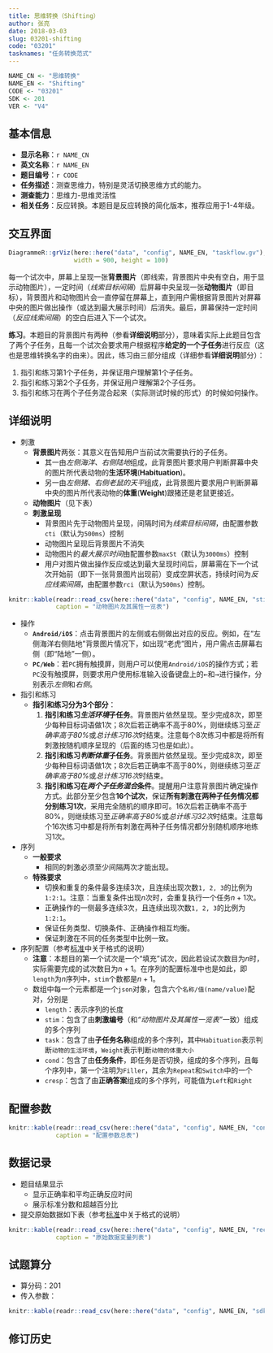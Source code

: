 ```yaml
---
title: 思维转换（Shifting）
author: 张亮
date: 2018-03-03
slug: 03201-shifting
code: "03201"
tasknames: "任务转换范式"
---
```


```r
NAME_CN <- "思维转换"
NAME_EN <- "Shifting"
CODE <- "03201"
SDK <- 201
VER <- "V4"
```

## 基本信息

* **显示名称**：`r NAME_CN`
* **英文名称**：`r NAME_EN`
* **题目编号**：`r CODE`
* **任务描述**：测查思维力，特别是灵活切换思维方式的能力。
* **测查能力**：思维力-思维灵活性
* **相关任务**：反应转换。本题目是反应转换的简化版本，推荐应用于1-4年级。

## 交互界面

```r
DiagrammeR::grViz(here::here("data", "config", NAME_EN, "taskflow.gv"),
                  width = 900, height = 100)
```

每一个试次中，屏幕上呈现一张**背景图片**（即线索，背景图片中央有空白，用于显示动物图片），一定时间（*线索目标间隔*）后屏幕中央呈现一张**动物图片**（即目标），背景图片和动物图片会一直停留在屏幕上，直到用户需根据背景图片对屏幕中央的图片做出操作（或达到最大展示时间）后消失。最后，屏幕保持一定时间（*反应线索间隔*）的空白后进入下一个试次。

**练习**。本题目的背景图片有两种（参看**详细说明**部分），意味着实际上此题目包含了两个子任务，且每一个试次会要求用户根据程序**给定的一个子任务**进行反应（这也是思维转换名字的由来）。因此，练习由三部分组成（详细参看**详细说明**部分）：

1. 指引和练习第1个子任务，并保证用户理解第1个子任务。
1. 指引和练习第2个子任务，并保证用户理解第2个子任务。
1. 指引和练习在两个子任务混合起来（实际测试时候的形式）的时候如何操作。

## 详细说明

* 刺激
    + **背景图片**两张：其意义在告知用户当前试次需要执行的子任务。
        - 其一由*左侧海洋、右侧陆地*组成，此背景图片要求用户判断屏幕中央的图片所代表动物的**生活环境**(**Habituation**)。
        - 另一由*左侧猪、右侧老鼠的天平*组成，此背景图片要求用户判断屏幕中央的图片所代表动物的**体重**(**Weight**)跟猪还是老鼠更接近。
    + **动物图片**（见下表）
    + **刺激呈现**
        - 背景图片先于动物图片呈现，间隔时间为*线索目标间隔*，由配置参数`cti`（默认为`500ms`）控制
        - 动物图片呈现后背景图片不消失
        - 动物图片的*最大展示时间*由配置参数`maxSt`（默认为`3000ms`）控制
        - 用户对图片做出操作反应或达到最大呈现时间后，屏幕需在下一个试次开始前（即下一张背景图片出现前）变成空屏状态，持续时间为*反应线索间隔*，由配置参数`rci`（默认为`500ms`）控制。

```r
knitr::kable(readr::read_csv(here::here("data", "config", NAME_EN, "stimuli.csv")),
             caption = "动物图片及其属性一览表")
```

* 操作
    + **`Android/iOS`**：点击背景图片的左侧或右侧做出对应的反应。例如，在“左侧海洋右侧陆地”背景图片情况下，如出现“老虎”图片，用户需点击屏幕右侧（即“陆地”一侧）。
    + **`PC/Web`**：若`PC`拥有触摸屏，则用户可以使用`Android/iOS`的操作方式；若`PC`没有触摸屏，则要求用户使用标准输入设备键盘上的<kbd>&larr;</kbd>和<kbd>&rarr;</kbd>进行操作，分别表示*左侧*和*右侧*。

* 指引和练习
    + **指引和练习分为3个部分**：
        1. **指引和练习*生活环境*子任务**。背景图片依然呈现。至少完成8次，即至少每种目标词语做1次；8次后若正确率不高于80%，则继续练习至*正确率高于80%*或*总计练习16次*时结束。注意每个8次练习中都是将所有刺激按随机顺序呈现的（后面的练习也是如此）。
        1. **指引和练习*判断体重*子任务**。背景图片依然呈现。至少完成8次，即至少每种目标词语做1次；8次后若正确率不高于80%，则继续练习至*正确率高于80%*或*总计练习16次*时结束。
        1. **指引和练习在*两个子任务混合*条件**。提醒用户注意背景图片确定操作方式。此部分至少包含**16个试次**，保证**所有刺激在两种子任务情况都分别练习1次**，采用完全随机的顺序即可。16次后若正确率不高于80%，则继续练习至*正确率高于80%*或*总计练习32次*时结束。注意每个16次练习中都是将所有刺激在两种子任务情况都分别随机顺序地练习1次。

* 序列
    + **一般要求**
        - 相同的刺激必须至少间隔两次才能出现。
    + **特殊要求**
        - 切换和重复的条件最多连续3次，且连续出现次数`1, 2, 3`的比例为`1:2:1`。注意：当重复条件出现$n$次时，会重复执行一个任务$n + 1$次。
        - 正确操作的一侧最多连续3次，且连续出现次数`1, 2, 3`的比例为`1:2:1`。
        - 保证任务类型、切换条件、正确操作相互均衡。
        - 保证刺激在不同的任务类型中比例一致。

* 序列配置（参考[标准](`r blogdown::shortcode("relref", "standard.html")`)中关于格式的说明）
    + **注意**：本题目的第一个试次是一个“填充”试次，因此若设试次数目为$n$时，实际需要完成的试次数目为$n + 1$。在序列的配置标准中也是如此，即`length`为$n$序列中，`stim`个数都是$n + 1$。
    + 数组中每一个元素都是一个`json`对象，包含六个`名称/值(name/value)`配对，分别是
        - `length`：表示序列的长度
        - `stim`：包含了由**刺激编号**（和*“动物图片及其属性一览表”*一致）组成的多个序列
        - `task`：包含了由**子任务名称**组成的多个序列，其中`Habituation`表示判断`动物的生活环境`，`Weight`表示判断`动物的体重大小`
        - `cond`：包含了由**任务条件**，即任务是否切换，组成的多个序列，且每个序列中，第一个注明为`Filler`，其余为`Repeat`和`Switch`中的一个
        - `cresp`：包含了由**正确答案**组成的多个序列，可能值为`Left`和`Right`

## 配置参数

```r
knitr::kable(readr::read_csv(here::here("data", "config", NAME_EN, "configs.csv")),
             caption = "配置参数总表")
```

## 数据记录

* 题目结果显示
    + 显示正确率和平均正确反应时间
    + 展示标准分数和超越百分比
* 提交原始数据如下表（参考[标准](`r blogdown::shortcode("relref", "standard.html")`)中关于格式的说明）

```r
knitr::kable(readr::read_csv(here::here("data", "config", NAME_EN, "recs.csv")),
             caption = "原始数据变量列表")
```

## 试题算分

* 算分码：201
* 传入参数：

```r
knitr::kable(readr::read_csv(here::here("data", "config", NAME_EN, "sdk.csv")))
```

## 修订历史

